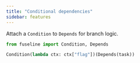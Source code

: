 ```yaml
---
title: "Conditional dependencies"
sidebar: features
---
```


Attach a `Condition` to `Depends` for branch logic.

```python
from fuseline import Condition, Depends

Condition(lambda ctx: ctx["flag"])(Depends(task))
```
